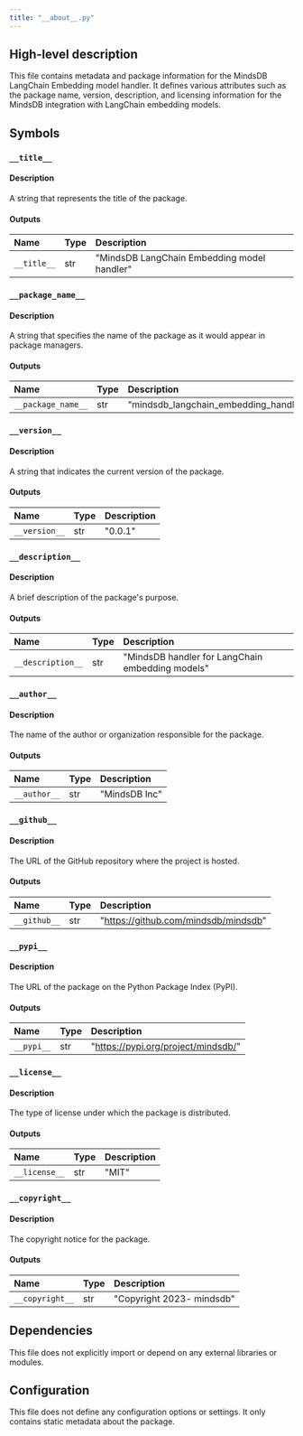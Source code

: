 ```yaml
---
title: "__about__.py"
---
```


## High-level description
This file contains metadata and package information for the MindsDB LangChain Embedding model handler. It defines various attributes such as the package name, version, description, and licensing information for the MindsDB integration with LangChain embedding models.

## Symbols

### `__title__`
#### Description
A string that represents the title of the package.

#### Outputs
| Name | Type | Description |
|:-----|:-----|:------------|
| `__title__` | str | "MindsDB LangChain Embedding model handler" |

### `__package_name__`
#### Description
A string that specifies the name of the package as it would appear in package managers.

#### Outputs
| Name | Type | Description |
|:-----|:-----|:------------|
| `__package_name__` | str | "mindsdb_langchain_embedding_handler" |

### `__version__`
#### Description
A string that indicates the current version of the package.

#### Outputs
| Name | Type | Description |
|:-----|:-----|:------------|
| `__version__` | str | "0.0.1" |

### `__description__`
#### Description
A brief description of the package's purpose.

#### Outputs
| Name | Type | Description |
|:-----|:-----|:------------|
| `__description__` | str | "MindsDB handler for LangChain embedding models" |

### `__author__`
#### Description
The name of the author or organization responsible for the package.

#### Outputs
| Name | Type | Description |
|:-----|:-----|:------------|
| `__author__` | str | "MindsDB Inc" |

### `__github__`
#### Description
The URL of the GitHub repository where the project is hosted.

#### Outputs
| Name | Type | Description |
|:-----|:-----|:------------|
| `__github__` | str | "https://github.com/mindsdb/mindsdb" |

### `__pypi__`
#### Description
The URL of the package on the Python Package Index (PyPI).

#### Outputs
| Name | Type | Description |
|:-----|:-----|:------------|
| `__pypi__` | str | "https://pypi.org/project/mindsdb/" |

### `__license__`
#### Description
The type of license under which the package is distributed.

#### Outputs
| Name | Type | Description |
|:-----|:-----|:------------|
| `__license__` | str | "MIT" |

### `__copyright__`
#### Description
The copyright notice for the package.

#### Outputs
| Name | Type | Description |
|:-----|:-----|:------------|
| `__copyright__` | str | "Copyright 2023- mindsdb" |

## Dependencies
This file does not explicitly import or depend on any external libraries or modules.

## Configuration
This file does not define any configuration options or settings. It only contains static metadata about the package.